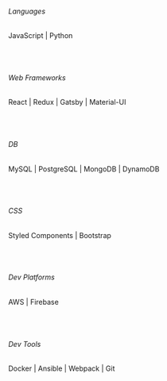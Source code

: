 ###### Languages
JavaScript | Python

<br/>
<br/>

###### Web Frameworks
React | Redux | Gatsby | Material-UI

<br/>
<br/>

###### DB
MySQL | PostgreSQL | MongoDB | DynamoDB

<br/>
<br/>

###### CSS
Styled Components | Bootstrap

<br/>
<br/>

###### Dev Platforms
AWS | Firebase

<br/>
<br/>

###### Dev Tools  
Docker | Ansible | Webpack | Git
